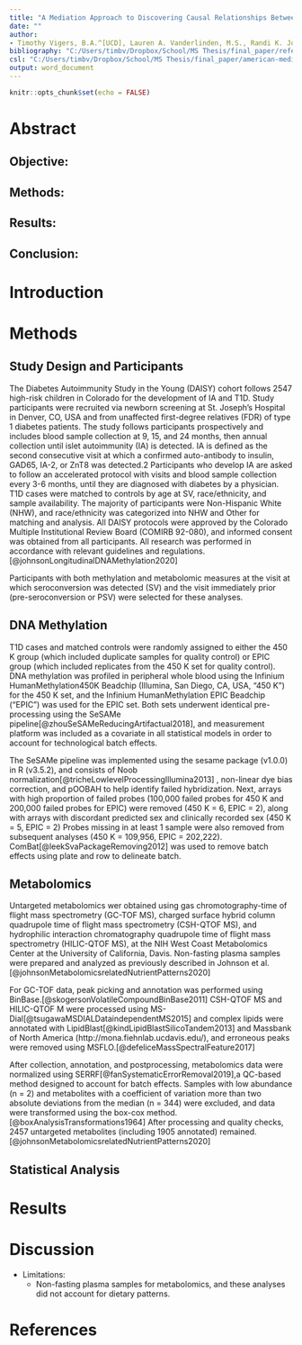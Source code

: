 ```yaml
---
title: "A Mediation Approach to Discovering Causal Relationships Between the Metabolome and DNA Methylation in Type 1 Diabetes"
date: ""
author:
- Timothy Vigers, B.A.^[UCD], Lauren A. Vanderlinden, M.S., Randi K. Johnson, Ph.D., Patrick M. Carry, M.S., Alexander M. Kaizer, Ph.D., Jill M. Norris, Ph.D., Katerina Kechris, Ph.D.
bibliography: "C:/Users/timbv/Dropbox/School/MS Thesis/final_paper/references.bib"
csl: "C:/Users/timbv/Dropbox/School/MS Thesis/final_paper/american-medical-association.csl"
output: word_document
---
```


```r
knitr::opts_chunk$set(echo = FALSE)
```

# Abstract

## Objective:

## Methods:

## Results:

## Conclusion:

\newpage

# Introduction

\newpage

# Methods

## Study Design and Participants

The Diabetes Autoimmunity Study in the Young (DAISY) cohort follows 2547 high-risk children in Colorado for the development of IA and T1D. Study participants were recruited via newborn screening at St. Joseph's Hospital in Denver, CO, USA and from unaffected first-degree relatives (FDR) of type 1 diabetes patients. The study follows participants prospectively and includes blood sample collection at 9, 15, and 24 months, then annual collection until islet autoimmunity (IA) is detected. IA is defined as the second consecutive visit at which a confirmed auto-antibody to insulin, GAD65, IA-2, or ZnT8 was detected.2 Participants who develop IA are asked to follow an accelerated protocol with visits and blood sample collection every 3-6 months, until they are diagnosed with diabetes by a physician. T1D cases were matched to controls by age at SV, race/ethnicity, and sample availability. The majority of participants were Non-Hispanic White (NHW), and race/ethnicity was categorized into NHW and Other for matching and analysis. All DAISY protocols were approved by the Colorado Multiple Institutional Review Board (COMIRB 92-080), and informed consent was obtained from all participants. All research was performed in accordance with relevant guidelines and regulations.[@johnsonLongitudinalDNAMethylation2020]

Participants with both methylation and metabolomic measures at the visit at which seroconversion was detected (SV) and the visit immediately prior (pre-seroconversion or PSV) were selected for these analyses. 

## DNA Methylation

T1D cases and matched controls were randomly assigned to either the 450 K group (which included duplicate samples for quality control) or EPIC group (which included replicates from the 450 K set for quality control). DNA methylation was profiled in peripheral whole blood using the Infinium HumanMethylation450K Beadchip (Illumina, San Diego, CA, USA, “450 K”) for the 450 K set, and the Infinium HumanMethylation EPIC Beadchip (“EPIC”) was used for the EPIC set. Both sets underwent identical pre-processing using the SeSAMe pipeline[@zhouSeSAMeReducingArtifactual2018], and measurement platform was included as a covariate in all statistical models in order to account for technological batch effects.

The SeSAMe pipeline was implemented using the sesame package (v1.0.0) in R (v3.5.2), and consists of Noob normalization[@tricheLowlevelProcessingIllumina2013] , non-linear dye bias correction, and pOOBAH to help identify failed hybridization. Next, arrays with high proportion of failed probes (100,000 failed probes for 450 K and 200,000 failed probes for EPIC) were removed (450 K = 6, EPIC = 2), along with arrays with discordant predicted sex and clinically recorded sex (450 K = 5, EPIC = 2) Probes missing in at least 1 sample were also removed from subsequent analyses (450 K = 109,956, EPIC = 202,222). ComBat[@leekSvaPackageRemoving2012] was used to remove batch effects using plate and row to delineate batch.

## Metabolomics

Untargeted metabolomics wer obtained using gas chromotography-time of flight mass spectrometry (GC-TOF MS), charged surface hybrid column quadrupole time of flight mass spectrometry (CSH-QTOF MS), and hydrophilic interaction chromatography quadrupole time of flight mass spectrometry (HILIC-QTOF MS), at the NIH West Coast Metabolomics Center at the University of California, Davis. Non-fasting plasma samples were prepared and analyzed as previously described in Johnson et al. [@johnsonMetabolomicsrelatedNutrientPatterns2020]

For GC-TOF data, peak picking and annotation was performed using BinBase.[@skogersonVolatileCompoundBinBase2011] CSH-QTOF MS and HILIC-QTOF M were processed using MS-Dial[@tsugawaMSDIALDataindependentMS2015] and complex lipids were annotated with LipidBlast[@kindLipidBlastSilicoTandem2013] and Massbank of North America (http://mona.fiehnlab.ucdavis.edu/), and erroneous peaks were removed using MSFLO.[@defeliceMassSpectralFeature2017]

After collection, annotation, and postprocessing, metabolomics data were normalized using SERRF[@fanSystematicErrorRemoval2019],a QC-based method designed to account for batch effects. Samples with low abundance (n = 2) and metabolites with a coefficient of variation more than two absolute deviations from the median (n = 344) were excluded, and data were transformed using the box-cox method.[@boxAnalysisTransformations1964] After processing and quality checks, 2457 untargeted metabolites (including 1905 annotated) remained.[@johnsonMetabolomicsrelatedNutrientPatterns2020]

## Statistical Analysis



# Results

# Discussion

- Limitations:
  - Non-fasting plasma samples for metabolomics, and these analyses did not account for dietary patterns.

\newpage

# References
